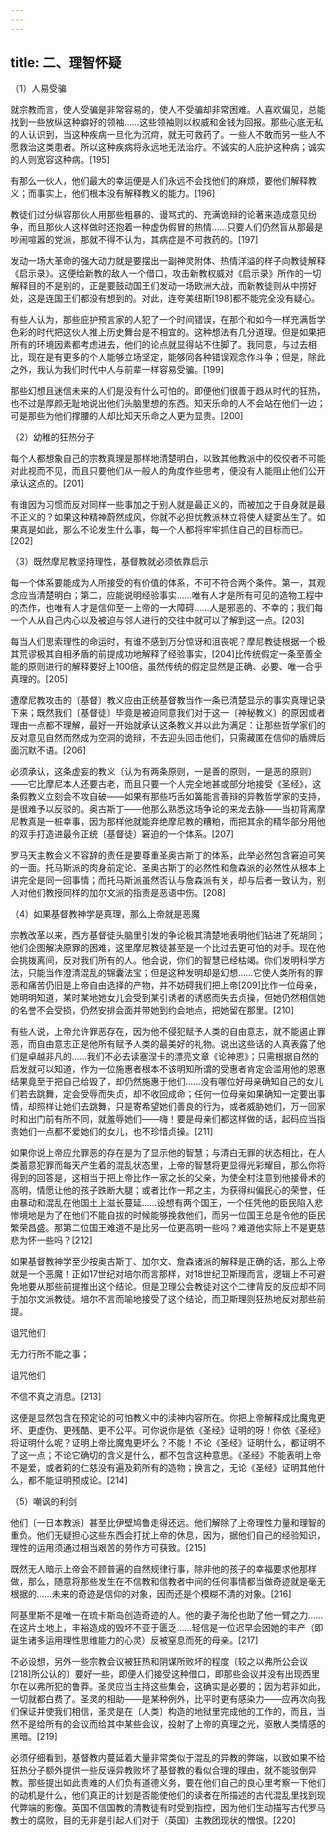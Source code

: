 ```yaml
---
---
---
```

title: 二、理智怀疑
---




（1）人易受骗

就宗教而言，使人受骗是非常容易的，使人不受骗却非常困难。人喜欢偏见，总能找到一些放纵这种癖好的领袖……这些领袖则以权威和金钱为回报。那些心底无私的人认识到，当这种疾病一旦化为沉疴，就无可救药了。一些人不敢而另一些人不愿救治这类患者。所以这种疾病将永远地无法治疗。不诚实的人庇护这种病；诚实的人则宽容这种病。[195]

有那么一伙人，他们最大的幸运便是人们永远不会找他们的麻烦，要他们解释教义；而事实上，他们根本没有解释教义的能力。[196]

教徒们过分纵容那伙人用那些粗暴的、谩骂式的、充满诡辩的论著来造成意见纷争，而且那伙人这样做时还抱着一种虚伪假冒的热情……只要人们仍然盲从那最是吵闹喧嚣的党派，那就不得不认为，其病症是不可救药的。[197]

发动一场大革命的强大动力就是要摆出一副神灵附体、热情洋溢的样子向教徒解释《启示录》。这便给新教的敌人一个借口，攻击新教权威对《启示录》所作的一切解释目的不是别的，正是要鼓动国王们发动一场欧洲大战，而新教徒则从中捞好处，这是连国王们都没有想到的。对此，连夸美纽斯[198]都不能完全没有疑心。

有些人认为，那些庇护预言家的人犯了一个时间错误，在那个和如今一样充满哲学色彩的时代把这伙人推上历史舞台是不相宜的。这种想法有几分道理。但是如果把所有的环境因素都考虑进去，他们的论点就显得站不住脚了。我同意，与过去相比，现在是有更多的个人能够立场坚定，能够同各种错误观念作斗争；但是，除此之外，我认为我们时代中人与前辈一样容易受骗。[199]

那些幻想且迷信未来的人们是没有什么可怕的。即便他们很善于趋从时代的狂热，也不过是厚颜无耻地说出他们头脑里想的东西。知天乐命的人不会站在他们一边；可是那些为他们撑腰的人却比知天乐命之人更为显贵。[200]

（2）幼稚的狂热分子

每个人都想象自己的宗教真理是那样地清楚明白，以致其他教派中的佼佼者不可能对此视而不见，而且只要他们从一般人的角度作些思考，便没有人能阻止他们公开承认这点的。[201]

有谁因为习惯而反对同样一些事加之于别人就是最正义的，而被加之于自身就是最不正义的？如果这种精神蔚然成风，你就不必担忧教派林立将使人疑窦丛生了。如果真是如此，那么不论发生什么事，每一个人都将牢牢抓住自己的目标而已。[202]

（3）既然摩尼教坚持理性，基督教就必须依靠启示

每一个体系要能成为人所接受的有价值的体系，不可不符合两个条件。第一，其观念应当清楚明白；第二，应能说明经验事实……唯有人才是所有可见的造物工程中的杰作，也唯有人才是信仰至一上帝的一大障碍……人是邪恶的、不幸的；我们每一个人从自己内心以及被迫与邻人进行的交往中就可以了解到这一点。[203]

每当人们思索理性的命运时，有谁不感到万分惊讶和沮丧呢？摩尼教徒根据一个极其荒谬极其自相矛盾的前提成功地解释了经验事实，[204]比传统假定一条至善全能的原则进行的解释要好上100倍，虽然传统的假定显然是正确、必要、唯一合乎真理的。[205]

遭摩尼教攻击的〔基督〕教义应由正统基督教当作一条已清楚显示的事实真理记录下来；既然我们〔基督徒〕毕竟是被迫同意我们对于这一〔神秘教义〕的原因或者理由一点都不理解，最好一开始就承认这条教义并以此为满足：让那些哲学家们的反对意见自然而然成为空洞的诡辩，不去迎头回击他们，只需藏匿在信仰的盾牌后面沉默不语。[206]

必须承认，这条虚妄的教义〔认为有两条原则，一是善的原则，一是恶的原则〕——它比摩尼本人还要古老，而且只要一个人完全地甚或部分地接受《圣经》，这条假教义立刻会不攻自破——如果有那些巧舌如簧能言善辩的异教哲学家的支持，是很难予以反驳的。奥古斯丁——他那么熟悉这场争论的来龙去脉——当初背离摩尼教真是一桩幸事，因为那样他就能弃绝摩尼教的糟粕，而把其余的精华部分用他的双手打造进最令正统〔基督徒〕窘迫的一个体系。[207]

罗马天主教会义不容辞的责任是要尊重圣奥古斯丁的体系，此举必然包含窘迫可笑的一面。托马斯派的肉身前定论、圣奥古斯丁的必然性和詹森派的必然性从根本上讲完全是同一回事情；而托马斯派虽然否认与詹森派有关，却与后者一致认为，别人对他们教授同样的加尔文派的指责是恶语中伤。[208]

（4）如果基督教神学是真理，那么上帝就是恶魔

宗教改革以来，西方基督徒头脑里引发的争论极其清楚地表明他们钻进了死胡同；他们企图解决原罪的困难，这里摩尼教徒甚至是一个比过去更可怕的对手。现在他会挑拨离间，反对我们所有的人。他会说，你们的智慧已经枯竭。你们发明科学方法，只能当作澄清混乱的锦囊法宝；但是这种发明却是幻想……它使人类所有的罪恶和痛苦仍旧是上帝自由选择的产物，并不妨碍我们把上帝[209]比作一位母亲，她明明知道，某时某地她女儿会受到某引诱者的诱惑而失去贞操，但她仍然相信她的名誉不会受损，仍然安排会面并带她到约会地点，把她留在那里。[210]

有些人说，上帝允许罪恶存在，因为他不侵犯赋予人类的自由意志，就不能遏止罪恶，而自由意志正是他所有赋予人类的最美好的礼物。说出这些话的人真表露了他们是卓越非凡的……我们不必去读塞涅卡的漂亮文章《论神恩》；只需根据自然的启发就可以知道，作为一位施惠者根本不该明知所谓的受惠者肯定会滥用他的恩惠结果竟至于把自己给毁了，却仍然施惠于他们……没有哪位好母亲确知自己的女儿们若去跳舞，定会受辱而失贞，却不收回成命；任何一位母亲如果确知一定要出事情，却照样让她们去跳舞，只是寄希望她们善良的行为，或者威胁她们，万一回家时和出门前有所不同，就羞辱她们——嗨！要是母亲们都这样做的话，起码应当指责她们一点都不爱她们的女儿，也不珍惜贞操。[211]

如果你说上帝应允罪恶的存在是为了显示他的智慧；与清白无罪的状态相比，在人类蓄意犯罪而每天产生着的混乱状态里，上帝的智慧将更显得光彩耀目，那么你将得到的回答是，这相当于把上帝比作一家之长的父亲，为使全村注意到他接骨术的高明，情愿让他的孩子跌断大腿；或者比作一邦之主，为获得纠偏民心的荣誉，任由暴动和混乱在他国土上滋长蔓延……设想有两个国王，一个任凭他的臣民陷入悲惨境地是为了在他们不能自拔的时候能够挽救他们，而另一位国王总是令他的臣民繁荣昌盛。那第二位国王难道不是比另一位更高明一些吗？难道他实际上不是更慈悲为怀一些吗？[212]

如果基督教神学至少按奥古斯丁、加尔文、詹森诸派的解释是正确的话，那么上帝就是一个恶魔！正如17世纪对培尔而言那样，对18世纪卫斯理而言，逻辑上不可避免地要从那些前提推出这个结论。但是卫理公会教徒对这个二律背反的反应却不同于加尔文派教徒。培尔不言而喻地接受了这个结论，而卫斯理则狂热地反对那些前提。

诅咒他们

无力行所不能之事；

诅咒他们

不信不真之消息。[213]

这便是显然包含在预定论的可怕教义中的渎神内容所在。你把上帝解释成比魔鬼更坏、更虚伪、更残酷、更不公平。可你说你是依《圣经》证明的呀！你依《圣经》将证明什么呢？证明上帝比魔鬼更坏么？不能！不论《圣经》证明什么，都证明不了这一点；不论它确切的含义是什么，都不包含这种意思。《圣经》不能表明上帝不是爱，或者筣的仁慈没有遍及筣所有的造物；换言之，无论《圣经》证明其他什么，都不能证明预成论。[214]

（5）嘲讽的利剑

他们〔一日本教派〕甚至比伊壁鸠鲁走得还远。他们解除了上帝理性力量和理智的重负。他们无疑担心这些东西会打扰上帝的休息，因为，据他们自己的经验知识，理性的运用须通过相当艰苦的劳作方可获致。[215]

既然无人暗示上帝会不顾普遍的自然规律行事，除非他的孩子的幸福要求他那样做，那么，随意将那些发生在不信教和信教者中间的任何事情都当做奇迹就是毫无根据的……未来的奇迹是信仰的对象，因而还是个模糊不清的对象。[216]

阿基里斯不是唯一在琉卡斯岛创造奇迹的人。他的妻子海伦也助了他一臂之力……在这片土地上，丰裕造成的毁坏不亚于匮乏……轻信是一位迟早会因她的丰产（即诞生诸多运用理性思维能力的心灵）反被窒息而死的母亲。[217]

不必设想，另外一些宗教会议被狂热和阴谋所败坏的程度〔较之以弗所公会议[218]所公认的〕要好一些，即便人们接受这种借口，即那些会议并没有出现西里尔在以弗所犯的鲁莽。圣灵应当主持这些集会，这确实是必要的；因为若非如此，一切就都白费了。圣灵的相助——是某种例外，比平时更有感染力——应再次向我们保证并使我们相信，圣灵是在〔人类〕构造的地狱里完成他的工作的，而且，当然不是给所有的会议而给其中某些会议，投射了上帝的真理之光，驱散人类情感的黑暗。[219]

必须仔细看到，基督教内蔓延着大量非常类似于混乱的异教的弊端，以致如果不给狂热分子额外提供一些反诬异教败坏了基督教的看似合理的理由，就不能驳倒异教。那些提出如此责难的人们负有道德义务，要在他们自己的良心里考察一下他们的动机是什么，他们真正的计划是否能使他们的读者在所描述的古代混乱里找到现代弊端的影像。英国不信国教的清教徒有时受到指控，因为他们生动描写古代罗马教士的腐败，目的无非是引起人们对于（英国）主教团现状的憎恨。[220]
